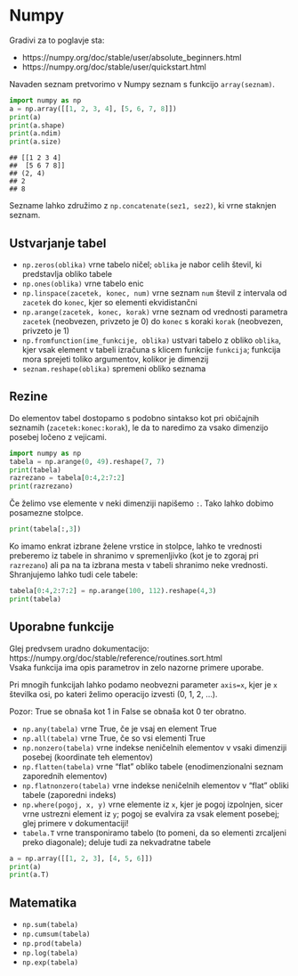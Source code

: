 # Numpy

Gradivi za to poglavje sta:

- https://numpy.org/doc/stable/user/absolute_beginners.html 
- https://numpy.org/doc/stable/user/quickstart.html

Navaden seznam pretvorimo v Numpy seznam s funkcijo `array(seznam)`.

```python
import numpy as np
a = np.array([[1, 2, 3, 4], [5, 6, 7, 8]])
print(a)
print(a.shape)
print(a.ndim)
print(a.size)
```

```
## [[1 2 3 4]
##  [5 6 7 8]]
## (2, 4)
## 2
## 8
```

Sezname lahko združimo z `np.concatenate(sez1, sez2)`, ki vrne staknjen seznam.

## Ustvarjanje tabel

- `np.zeros(oblika)` vrne tabelo ničel; `oblika` je nabor celih števil, ki predstavlja obliko tabele
- `np.ones(oblika)` vrne tabelo enic
- `np.linspace(zacetek, konec, num)` vrne seznam `num` števil z intervala od `zacetek` do `konec`, kjer so elementi ekvidistančni
- `np.arange(zacetek, konec, korak)` vrne seznam od vrednosti parametra `zacetek` (neobvezen, privzeto je 0) do `konec` s koraki `korak` (neobvezen, privzeto je 1)
- `np.fromfunction(ime_funkcije, oblika)` ustvari tabelo z obliko `oblika`, kjer 
vsak element v tabeli izračuna s klicem funkcije `funkcija`; funkcija mora sprejeti toliko argumentov, kolikor je dimenzij
- `seznam.reshape(oblika)` spremeni obliko seznama

## Rezine

Do elementov tabel dostopamo s podobno sintakso kot pri običajnih seznamih 
(`zacetek:konec:korak`), le da to naredimo za vsako dimenzijo posebej ločeno z vejicami.

```python
import numpy as np
tabela = np.arange(0, 49).reshape(7, 7)
print(tabela)
razrezano = tabela[0:4,2:7:2]
print(razrezano)
```

Če želimo vse elemente v neki dimenziji napišemo `:`. Tako lahko dobimo posamezne stolpce.

```python
print(tabela[:,3])
```

Ko imamo enkrat izbrane želene vrstice in stolpce, lahko te vrednosti preberemo iz tabele in shranimo v spremenljivko (kot je to zgoraj pri `razrezano`) ali pa na ta izbrana mesta v tabeli shranimo neke vrednosti. Shranjujemo lahko tudi cele tabele:

```python
tabela[0:4,2:7:2] = np.arange(100, 112).reshape(4,3)
print(tabela)
```

## Uporabne funkcije

Glej predvsem uradno dokumentacijo: https://numpy.org/doc/stable/reference/routines.sort.html  
Vsaka funkcija ima opis parametrov in zelo nazorne primere uporabe. 

Pri mnogih funkcijah lahko podamo neobvezni parameter `axis=x`, kjer je `x` 
številka osi, po kateri želimo operacijo izvesti (0, 1, 2, ...).

Pozor: True se obnaša kot 1 in False se obnaša kot 0 ter obratno.

- `np.any(tabela)` vrne True, če je vsaj en element True
- `np.all(tabela)` vrne True, če so vsi elementi True
- `np.nonzero(tabela)` vrne indekse neničelnih elementov v vsaki dimenziji posebej (koordinate teh elementov)
- `np.flatten(tabela)` vrne "flat" obliko tabele (enodimenzionalni seznam zaporednih elementov)
- `np.flatnonzero(tabela)` vrne indekse neničelnih elementov v "flat" obliki tabele (zaporedni indeks)
- `np.where(pogoj, x, y)` vrne elemente iz `x`, kjer je pogoj izpolnjen, sicer vrne ustrezni element iz `y`; pogoj se evalvira za vsak element posebej; glej primere v dokumentaciji!
- `tabela.T` vrne transponiramo tabelo (to pomeni, da so elementi zrcaljeni preko diagonale); deluje tudi za nekvadratne tabele

```python
a = np.array([[1, 2, 3], [4, 5, 6]])
print(a)
print(a.T)
```

## Matematika

- `np.sum(tabela)`
- `np.cumsum(tabela)`
- `np.prod(tabela)`
- `np.log(tabela)`
- `np.exp(tabela)`

